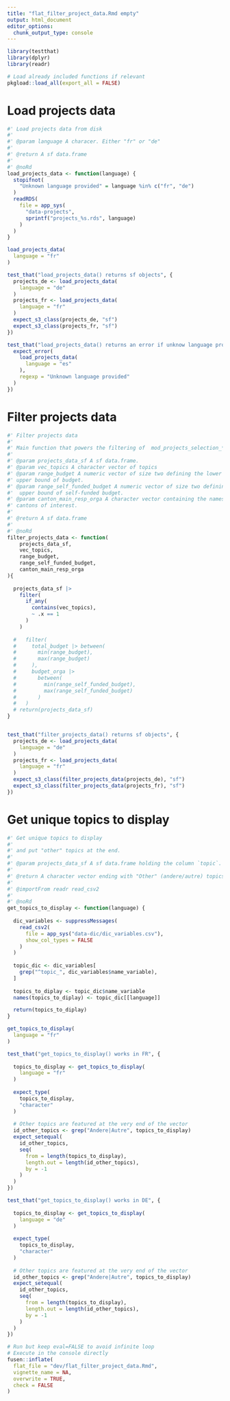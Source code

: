 ```yaml
---
title: "flat_filter_project_data.Rmd empty"
output: html_document
editor_options: 
  chunk_output_type: console
---
```


```r
library(testthat)
library(dplyr)
library(readr)
```

```r
# Load already included functions if relevant
pkgload::load_all(export_all = FALSE)
```

# Load projects data

```r
#' Load projects data from disk
#' 
#' @param language A characer. Either "fr" or "de"
#' 
#' @return A sf data.frame
#' 
#' @noRd
load_projects_data <- function(language) {
  stopifnot(
    "Unknown language provided" = language %in% c("fr", "de")
  )
  readRDS(
    file = app_sys(
      "data-projects",
      sprintf("projects_%s.rds", language)
    )
  )
}
```

```r
load_projects_data(
  language = "fr"
)
```

```r
test_that("load_projects_data() returns sf objects", {
  projects_de <- load_projects_data(
    language = "de"
  )
  projects_fr <- load_projects_data(
    language = "fr"
  )
  expect_s3_class(projects_de, "sf")
  expect_s3_class(projects_fr, "sf")
})

test_that("load_projects_data() returns an error if unknow language provided", {
  expect_error(
    load_projects_data(
      language = "es"
    ),
    regexp = "Unknown language provided"
  )
})
```

# Filter projects data

```r
#' Filter projects data
#' 
#' Main function that powers the filtering of  mod_projects_selection_*()
#' 
#' @param projects_data_sf A sf data.frame. 
#' @param vec_topics A character vector of topics 
#' @param range_budget A numeric vector of size two defining the lower and 
#' upper bound of budget.
#' @param range_self_funded_budget A numeric vector of size two defining the lower and
#'  upper bound of self-funded budget.
#' @param canton_main_resp_orga A character vector containing the names of the 
#' cantons of interest.
#'
#' @return A sf data.frame
#' 
#' @noRd
filter_projects_data <- function(
    projects_data_sf,
    vec_topics,
    range_budget,
    range_self_funded_budget,
    canton_main_resp_orga
){
  
  projects_data_sf |>
    filter(
      if_any(
        contains(vec_topics),
        ~ .x == 1
      )
    )
    
  #   filter(
  #     total_budget |> between(
  #       min(range_budget), 
  #       max(range_budget)
  #     ),
  #     budget_orga |> 
  #       between(
  #         min(range_self_funded_budget), 
  #         max(range_self_funded_budget)
  #       )
  #   )
  # return(projects_data_sf)
}
```


```r

```


```r
test_that("filter_projects_data() returns sf objects", {
  projects_de <- load_projects_data(
    language = "de"
  )
  projects_fr <- load_projects_data(
    language = "fr"
  )
  expect_s3_class(filter_projects_data(projects_de), "sf")
  expect_s3_class(filter_projects_data(projects_fr), "sf")
})
```


# Get unique topics to display

```r
#' Get unique topics to display 
#'
#' and put "other" topics at the end.
#' 
#' @param projects_data_sf A sf data.frame holding the column `topic`.
#' 
#' @return A character vector ending with "Other" (andere/autre) topics
#' 
#' @importFrom readr read_csv2
#' 
#' @noRd
get_topics_to_display <- function(language) {
  
  dic_variables <- suppressMessages(
    read_csv2(
      file = app_sys("data-dic/dic_variables.csv"),
      show_col_types = FALSE
    )
  )
  
  topic_dic <- dic_variables[
    grep("^topic_", dic_variables$name_variable), 
  ]
  
  topics_to_diplay <- topic_dic$name_variable
  names(topics_to_diplay) <- topic_dic[[language]]

  return(topics_to_diplay)
}
```

```r
get_topics_to_display(
  language = "fr"
)
```

```r
test_that("get_topics_to_display() works in FR", {
  
  topics_to_display <- get_topics_to_display(
    language = "fr"
  )
  
  expect_type(
    topics_to_display,
    "character"
  )
  
  # Other topics are featured at the very end of the vector
  id_other_topics <- grep("Andere|Autre", topics_to_display)
  expect_setequal(
    id_other_topics,
    seq(
      from = length(topics_to_display), 
      length.out = length(id_other_topics), 
      by = -1
    )
  )
})

test_that("get_topics_to_display() works in DE", {
  
  topics_to_display <- get_topics_to_display(
    language = "de"
  )
  
  expect_type(
    topics_to_display,
    "character"
  )
  
  # Other topics are featured at the very end of the vector
  id_other_topics <- grep("Andere|Autre", topics_to_display)
  expect_setequal(
    id_other_topics,
    seq(
      from = length(topics_to_display), 
      length.out = length(id_other_topics), 
      by = -1
    )
  )
})

```



```r
# Run but keep eval=FALSE to avoid infinite loop
# Execute in the console directly
fusen::inflate(
  flat_file = "dev/flat_filter_project_data.Rmd", 
  vignette_name = NA,
  overwrite = TRUE,
  check = FALSE
)
```


